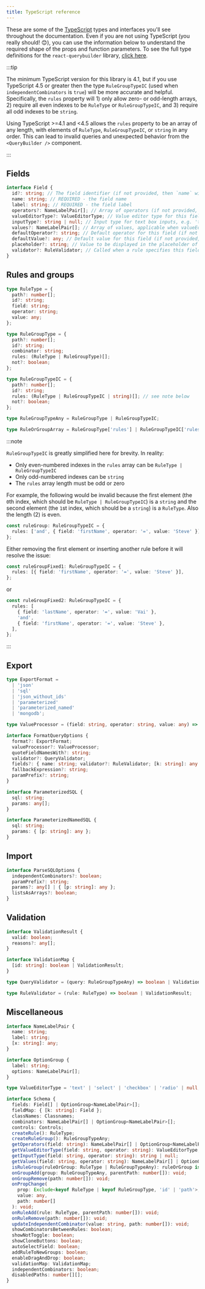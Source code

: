 ```yaml
---
title: TypeScript reference
---
```


These are some of the [TypeScript](https://www.typescriptlang.org/) types and interfaces you'll see throughout the documentation. Even if you are not using TypeScript (you really should! 😊), you can use the information below to understand the required shape of the props and function parameters. To see the full type definitions for the `react-querybuilder` library, [click here](https://github.com/react-querybuilder/react-querybuilder/tree/master/packages/react-querybuilder/src/types).

:::tip

The minimum TypeScript version for this library is 4.1, but if you use TypeScript 4.5 or greater then the type `RuleGroupTypeIC` (used when `independentCombinators` is `true`) will be more accurate and helpful. Specifically, the `rules` property will 1) only allow zero- or odd-length arrays, 2) require all even indexes to be `RuleType` or `RuleGroupTypeIC`, and 3) require all odd indexes to be `string`.

Using TypeScript >=4.1 and <4.5 allows the `rules` property to be an array of any length, with elements of `RuleType`, `RuleGroupTypeIC`, or `string` in any order. This can lead to invalid queries and unexpected behavior from the `<QueryBuilder />` component.

:::

## Fields

```ts
interface Field {
  id?: string; // The field identifier (if not provided, then `name` will be used)
  name: string; // REQUIRED - the field name
  label: string; // REQUIRED - the field label
  operators?: NameLabelPair[]; // Array of operators (if not provided, then `getOperators()` will be used)
  valueEditorType?: ValueEditorType; // Value editor type for this field (if not provided, then `getValueEditorType()` will be used)
  inputType?: string | null; // Input type for text box inputs, e.g. 'text', 'number', or 'date' (if not provided, then `getInputType()` will be used)
  values?: NameLabelPair[]; // Array of values, applicable when valueEditorType is 'select' or 'radio' (if not provided, then `getValues()` will be used)
  defaultOperator?: string; // Default operator for this field (if not provided, then `getDefaultOperator()` will be used)
  defaultValue?: any; // Default value for this field (if not provided, then `getDefaultValue()` will be used)
  placeholder?: string; // Value to be displayed in the placeholder of the text field
  validator?: RuleValidator; // Called when a rule specifies this field
}
```

## Rules and groups

```ts
type RuleType = {
  path?: number[];
  id?: string;
  field: string;
  operator: string;
  value: any;
};

type RuleGroupType = {
  path?: number[];
  id?: string;
  combinator: string;
  rules: (RuleType | RuleGroupType)[];
  not?: boolean;
};

type RuleGroupTypeIC = {
  path?: number[];
  id?: string;
  rules: (RuleType | RuleGroupTypeIC | string)[]; // see note below
  not?: boolean;
};

type RuleGroupTypeAny = RuleGroupType | RuleGroupTypeIC;

type RuleOrGroupArray = RuleGroupType['rules'] | RuleGroupTypeIC['rules'];
```

:::note

`RuleGroupTypeIC` is greatly simplified here for brevity. In reality:

- Only even-numbered indexes in the `rules` array can be `RuleType | RuleGroupTypeIC`
- Only odd-numbered indexes can be `string`
- The `rules` array length must be odd or zero

For example, the following would be invalid because the first element (the `0`th index, which should be `RuleType | RuleGroupTypeIC`) is a `string` and the second element (the `1`st index, which should be a `string`) is a `RuleType`. Also the length (2) is even.

```ts
const ruleGroup: RuleGroupTypeIC = {
  rules: ['and', { field: 'firstName', operator: '=', value: 'Steve' }],
};
```

Either removing the first element or inserting another rule before it will resolve the issue:

```ts
const ruleGroupFixed1: RuleGroupTypeIC = {
  rules: [{ field: 'firstName', operator: '=', value: 'Steve' }],
};
```

or

```ts
const ruleGroupFixed2: RuleGroupTypeIC = {
  rules: [
    { field: 'lastName', operator: '=', value: 'Vai' },
    'and',
    { field: 'firstName', operator: '=', value: 'Steve' },
  ],
};
```

:::

## Export

```ts
type ExportFormat =
  | 'json'
  | 'sql'
  | 'json_without_ids'
  | 'parameterized'
  | 'parameterized_named'
  | 'mongodb';

type ValueProcessor = (field: string, operator: string, value: any) => string;

interface FormatQueryOptions {
  format?: ExportFormat;
  valueProcessor?: ValueProcessor;
  quoteFieldNamesWith?: string;
  validator?: QueryValidator;
  fields?: { name: string; validator?: RuleValidator; [k: string]: any }[];
  fallbackExpression?: string;
  paramPrefix?: string;
}

interface ParameterizedSQL {
  sql: string;
  params: any[];
}

interface ParameterizedNamedSQL {
  sql: string;
  params: { [p: string]: any };
}
```

## Import

```ts
interface ParseSQLOptions {
  independentCombinators?: boolean;
  paramPrefix?: string;
  params?: any[] | { [p: string]: any };
  listsAsArrays?: boolean;
}
```

## Validation

```ts
interface ValidationResult {
  valid: boolean;
  reasons?: any[];
}

interface ValidationMap {
  [id: string]: boolean | ValidationResult;
}

type QueryValidator = (query: RuleGroupTypeAny) => boolean | ValidationMap;

type RuleValidator = (rule: RuleType) => boolean | ValidationResult;
```

## Miscellaneous

```ts
interface NameLabelPair {
  name: string;
  label: string;
  [x: string]: any;
}

interface OptionGroup {
  label: string;
  options: NameLabelPair[];
}

type ValueEditorType = 'text' | 'select' | 'checkbox' | 'radio' | null;

interface Schema {
  fields: Field[] | OptionGroup<NameLabelPair>[];
  fieldMap: { [k: string]: Field };
  classNames: Classnames;
  combinators: NameLabelPair[] | OptionGroup<NameLabelPair>[];
  controls: Controls;
  createRule(): RuleType;
  createRuleGroup(): RuleGroupTypeAny;
  getOperators(field: string): NameLabelPair[] | OptionGroup<NameLabelPair>[];
  getValueEditorType(field: string, operator: string): ValueEditorType;
  getInputType(field: string, operator: string): string | null;
  getValues(field: string, operator: string): NameLabelPair[] | OptionGroup<NameLabelPair>[];
  isRuleGroup(ruleOrGroup: RuleType | RuleGroupTypeAny): ruleOrGroup is RuleGroupTypeAny;
  onGroupAdd(group: RuleGroupTypeAny, parentPath: number[]): void;
  onGroupRemove(path: number[]): void;
  onPropChange(
    prop: Exclude<keyof RuleType | keyof RuleGroupType, 'id' | 'path'>,
    value: any,
    path: number[]
  ): void;
  onRuleAdd(rule: RuleType, parentPath: number[]): void;
  onRuleRemove(path: number[]): void;
  updateIndependentCombinator(value: string, path: number[]): void;
  showCombinatorsBetweenRules: boolean;
  showNotToggle: boolean;
  showCloneButtons: boolean;
  autoSelectField: boolean;
  addRuleToNewGroups: boolean;
  enableDragAndDrop: boolean;
  validationMap: ValidationMap;
  independentCombinators: boolean;
  disabledPaths: number[][];
}
```
